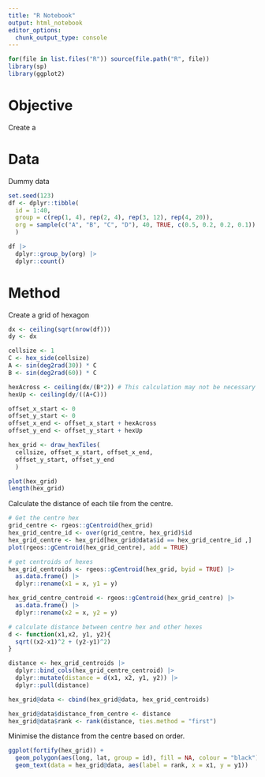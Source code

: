 ```yaml
---
title: "R Notebook"
output: html_notebook
editor_options: 
  chunk_output_type: console
---
```


```r
for(file in list.files("R")) source(file.path("R", file))
library(sp)
library(ggplot2)
```

# Objective

Create a 

# Data 

Dummy data

```r
set.seed(123)
df <- dplyr::tibble(
  id = 1:40, 
  group = c(rep(1, 4), rep(2, 4), rep(3, 12), rep(4, 20)), 
  org = sample(c("A", "B", "C", "D"), 40, TRUE, c(0.5, 0.2, 0.2, 0.1))
  )

df |>
  dplyr::group_by(org) |>
  dplyr::count()
```

# Method

Create a grid of hexagon

```r
dx <- ceiling(sqrt(nrow(df)))
dy <- dx

cellsize <- 1
C <- hex_side(cellsize)
A <- sin(deg2rad(30)) * C
B <- sin(deg2rad(60)) * C

hexAcross <- ceiling(dx/(B*2)) # This calculation may not be necessary could just use dx
hexUp <- ceiling(dy/((A+C)))

offset_x_start <- 0
offset_y_start <- 0
offset_x_end <- offset_x_start + hexAcross
offset_y_end <- offset_y_start + hexUp

hex_grid <- draw_hexTiles(
  cellsize, offset_x_start, offset_x_end, 
  offset_y_start, offset_y_end
  )

plot(hex_grid)
length(hex_grid)

```

Calculate the distance of each tile from the centre.

```r
# Get the centre hex
grid_centre <- rgeos::gCentroid(hex_grid)
hex_grid_centre_id <- over(grid_centre, hex_grid)$id
hex_grid_centre <- hex_grid[hex_grid@data$id == hex_grid_centre_id ,]
plot(rgeos::gCentroid(hex_grid_centre), add = TRUE)

# get centroids of hexes
hex_grid_centroids <- rgeos::gCentroid(hex_grid, byid = TRUE) |> 
  as.data.frame() |>
  dplyr::rename(x1 = x, y1 = y)

hex_grid_centre_centroid <- rgeos::gCentroid(hex_grid_centre) |> 
  as.data.frame() |>
  dplyr::rename(x2 = x, y2 = y)

# calculate distance between centre hex and other hexes
d <- function(x1,x2, y1, y2){
  sqrt((x2-x1)^2 + (y2-y1)^2)
}

distance <- hex_grid_centroids |>
  dplyr::bind_cols(hex_grid_centre_centroid) |>
  dplyr::mutate(distance = d(x1, x2, y1, y2)) |>
  dplyr::pull(distance)

hex_grid@data <- cbind(hex_grid@data, hex_grid_centroids)

hex_grid@data$distance_from_centre <- distance
hex_grid@data$rank <- rank(distance, ties.method = "first")


```

Minimise the distance from the centre based on order.

```r
ggplot(fortify(hex_grid)) + 
  geom_polygon(aes(long, lat, group = id), fill = NA, colour = "black") +
  geom_text(data = hex_grid@data, aes(label = rank, x = x1, y = y1))
```

